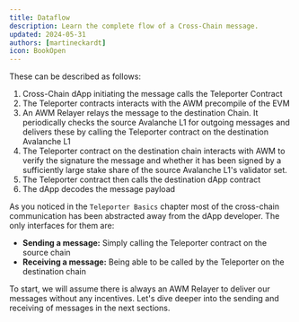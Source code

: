 ```yaml
---
title: Dataflow
description: Learn the complete flow of a Cross-Chain message.
updated: 2024-05-31
authors: [martineckardt]
icon: BookOpen
---
```


These can be described as follows:
1. Cross-Chain dApp initiating the message calls the Teleporter Contract
2. The Teleporter contracts interacts with the AWM precompile of the EVM
3. An AWM Relayer relays the message to the destination Chain. It periodically checks the source Avalanche L1 for outgoing messages and delivers these by calling the Teleporter contract on the destination Avalanche L1
4. The Teleporter contract on the destination chain interacts with AWM to verify the signature the message and whether it has been signed by a sufficiently large stake share of the source Avalanche L1's validator set.
5. The Teleporter contract then calls the destination dApp contract 
6. The dApp decodes the message payload

As you noticed in the `Teleporter Basics` chapter most of the cross-chain communication has been abstracted away from the dApp developer. The only interfaces for them are:

- **Sending a message:** Simply calling the Teleporter contract on the source chain
- **Receiving a message:** Being able to be called by the Teleporter on the destination chain

To start, we will assume there is always an AWM Relayer to deliver our messages without any incentives. Let's dive deeper into the sending and receiving of messages in the next sections.